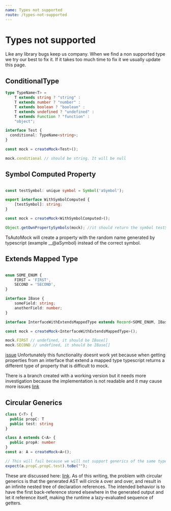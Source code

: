 ```yaml
---
name: Types not supported
route: /types-not-supported
---
```


# Types not supported
Like any library bugs keep us company. When we find a non supported type we try our best to fix it.
If it takes too much time to fix it we usually update this page.

## ConditionalType

```ts
type TypeName<T> =
    T extends string ? "string" :
    T extends number ? "number" :
    T extends boolean ? "boolean" :
    T extends undefined ? "undefined" :
    T extends Function ? "function" :
    "object";

interface Test {
  conditional: TypeName<string>;
}

const mock = createMock<Test>();

mock.conditional // should be string. It will be null
```

## Symbol Computed Property
```ts

const testSymbol: unique symbol = Symbol('aSymbol');

export interface WithSymbolComputed {
    [testSymbol]: string;
}

const mock = createMock<WithSymbolComputed>();

Object.getOwnPropertySymbols(mock); //it should return the symbol testSymbol
```

TsAutoMock will create a property with the random name generated by typescript (example __@aSymbol) instead of the correct symbol.

## Extends Mapped Type
```ts

enum SOME_ENUM {
    FIRST = 'FIRST',
    SECOND = 'SECOND',
}

interface IBase {
    someField: string;
    anotherField: number;
}

interface InterfaceWithExtendsMappedType extends Record<SOME_ENUM, IBase[]> {}

const mock = createMock<InterfaceWithExtendsMappedType>();

mock.FIRST // undefined, it should be IBase[]
mock.SECOND // undefined, it should be IBase[]
```
[issue](https://github.com/Typescript-TDD/ts-auto-mock/issues/238)
Unfortunately this functionality doesnt work yet because when getting properties from an interface that extend
a mapped type typescript returns a different type of property that is difficult to mock.

There is a branch created with a working version but it needs more investigation because the implementation is not readable and it may cause more issues
[link](https://github.com/Typescript-TDD/ts-auto-mock/tree/feature/extends-mapped-type)


## Circular Generics

```ts
class C<T> {
  public propC: T
  public test: string
}

class A extends C<A> {
  public propA: number
}
const a: A = createMock<A>();

// This will fail because we will not support generics of the same type.
expect(a.propC.propC.test).toBe("");
```

These are discussed here:
[link](https://github.com/Typescript-TDD/ts-auto-mock/pull/312). As of this
writing, the problem with circular generics is that the generated AST will
circle `A` over and over, and result in an infinite nested tree of declaration
references. The intended behavior is to have the first back-reference stored
elsewhere in the generated output and let it reference itself, making the
runtime a lazy-evaluated sequence of getters.
